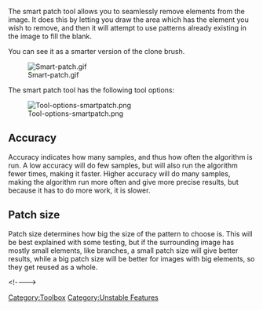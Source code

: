 {{ToolIcon|smart_patch}}

The smart patch tool allows you to seamlessly remove elements from the image. It does this by letting you draw the area which has the element you wish to remove, and then it will attempt to use patterns already existing in the image to fill the blank.

You can see it as a smarter version of the clone brush.

[[File:Smart-patch.gif]]

The smart patch tool has the following tool options:

[[File:Tool-options-smartpatch.png]]

== Accuracy ==

Accuracy indicates how many samples, and thus how often the algorithm is run. A low accuracy will do few samples, but will also run the algorithm fewer times, making it faster. Higher accuracy will do many samples, making the algorithm run more often and give more precise results, but because it has to do more work, it is slower.

== Patch size ==

Patch size determines how big the size of the pattern to choose is. This will be best explained with some testing, but if the surrounding image has mostly small elements, like branches, a small patch size will give better results, while a big patch size will be better for images with big elements, so they get reused as a whole.

&lt;!--[[Category:Toolbox]]-->
[[Category:Unstable Features]]
